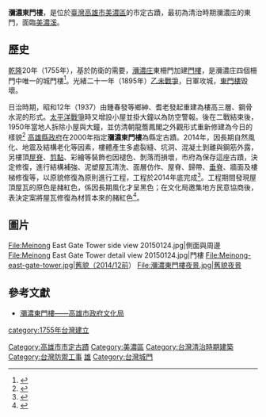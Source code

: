 {{tw monument
|name=瀰濃東門樓
|formername=瀰濃莊東柵門
|image=瀰濃東門樓全景.jpg
|imagename=瀰濃東門樓
{{Infobox mapframe|tyep=shape|zoom=15|frame-width=280}}
|othername=
|formalname=瀰濃東門樓
|level=高雄市市定古蹟
|class=城郭
|material= 石造
|time={{QIN}}[[乾隆|乾隆]]20年（1755年）：<br />原始建築<br />{{TWN-JPN}}昭和12年（1937年）：現存建築
|location={{ROC}}[[高雄市|高雄市]][[美濃區|美濃區]]
|open=全天開放
|cost=免費參觀
|website=
|coordinates={{Coord|22.895588|120.548872|display=inline,title}}}}

'''瀰濃東門樓'''，是位於[[臺灣|臺灣]][[高雄市|高雄市]][[美濃區|美濃區]]的市定古蹟，最初為清治時期瀰濃庄的東門，面臨[[美濃溪|美濃溪]]。

==歷史==
[[乾隆|乾隆]]20年（1755年），基於防衛的需要，[[瀰濃庄|瀰濃庄]]東柵門加建[[城樓|門樓]]，是瀰濃庄四個柵門中唯一的城門樓<ref>{{cite web |url = https://nchdb.boch.gov.tw/assets/advanceSearch/monument/20000531000004 |title = 瀰濃東門樓 |work = 文化部文化資產局 |publisher =  |accessdate =  |archive-date = 2019-01-16 |archive-url = https://web.archive.org/web/20190116100243/https://nchdb.boch.gov.tw/assets/advanceSearch/monument/20000531000004 |dead-url = no }}</ref>。光緒二十一年（1895年）[[乙未戰爭|乙未戰爭]]，日軍攻城，[[東門樓|東門樓]]毀壞。

日治時期，昭和12年（1937）由鍾春發等鄉紳、耆老發起重建為樓高三層、鋼骨水泥的形式。[[太平洋戰爭|太平洋戰爭]]時又增設小屋並掛大鐘以為防空警報。後在二戰結束後，1950年當地人拆除小屋與大鐘，並仿清朝龍簷鳳閣之外觀形式重新修建為今日的樣貌<ref>{{Cite web|title=文化部 iCulture-文化空間 瀰濃東門樓|url=https://cloud.culture.tw/frontsite/inquiry/emapInquiryAction.do?method=showEmapDetail&indexId=45257|accessdate=2020-08-06|work=cloud.culture.tw}}</ref> [[高雄縣政府|高雄縣政府]]在2000年指定'''瀰濃東門樓'''為縣定古蹟。2014年，因長期自然風化、地震及結構老化等因素，樓體產生多處裂縫、坑洞、混凝土剝離與鋼筋外露，另樓頂[[屋脊|屋脊]]、[[剪瓷雕|剪黏]]、彩繪等裝飾也因褪色、剝落而損壞，市府為保存這座古蹟，決定修復，進行結構補強、泥塑屋瓦清洗、面層仿作、屋脊、歸帶、[[垂脊|垂脊]]、牆面及樓梯修復等，以原貌修復為原則進行工程，工程於2014年底完成<Ref>
{{cite web|last=林雅惠|url=http://www.chinatimes.com/newspapers/20141228000426-260107|title=美濃東門樓 修復完工|work=|publisher=中國時報|date=2014-12-28|accessdate=2015-01-27|archive-date=2015-07-17|archive-url=https://web.archive.org/web/20150717163741/http://www.chinatimes.com/newspapers/20141228000426-260107|dead-url=no}}
</Ref>。工程期間發現屋頂屋瓦的原色是赭紅色，係因長期風化才呈黑色；在文化局邀集地方民意協商後，表決定案將屋瓦修復為材質本來的赭紅色<Ref>
{{cite web|last=劉智維|url=http://www.appledaily.com.tw/appledaily/article/headline/20140404/35745523/|title=東門樓屋瓦 將原色赭紅修復|work=|publisher=蘋果日報|date=2014-04-04|accessdate=2015-01-27|archive-date=2015-02-04|archive-url=https://web.archive.org/web/20150204052600/http://www.appledaily.com.tw/appledaily/article/headline/20140404/35745523/|dead-url=no}}
</Ref>。

==圖片==
<gallery mode="packed" heights="120">
File:Meinong East Gate Tower side view 20150124.jpg|側面與周邊
File:Meinong East Gate Tower detail view 20150124.jpg|門樓
File:Meinong-east-gate-tower.jpg|舊貌（2014/12前）
File:瀰濃東門樓夜景.jpg|舊貌夜景
</gallery>

==參考文獻==
{{commons category|Meinong East Gate Tower}}
{{reflist}}
*[https://web.archive.org/web/20180903194434/http://heritage.khcc.gov.tw/Heritage.aspx?KeyID=9f35eccc-1375-4abf-a225-269a93ba5f1e 瀰濃東門樓——高雄市政府文化局]

{{臺灣城池}}
{{高雄市文化資產}}
[[Category:高雄市市定古蹟|Category:高雄市市定古蹟]]
[[Category:美濃區|Category:美濃區]]
[[Category:台灣清治時期建築|Category:台灣清治時期建築]]
[[category:1755年台灣建立|category:1755年台灣建立]]
[[Category:台灣防禦工事|Category:台灣防禦工事]]
[[Category:臺灣軍事設施類文化資產|雄]]
[[Category:台灣城門|Category:台灣城門]]